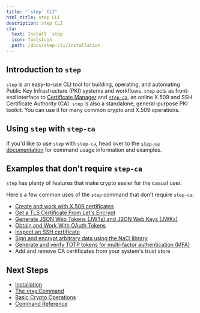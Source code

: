 ```yaml
---
title: "`step` CLI"
html_title: step CLI
description: step CLI
cta:
  text: Install `step`
  icon: ToolsIcon
  path: /docs/step-cli/installation
---
```


## Introduction to `step`

`step` is an easy-to-use CLI tool for building, operating, and automating Public Key Infrastructure (PKI) systems and workflows. `step` acts as front-end interface to [Certificate Manager](/certificate-manager) and [`step-ca`](../step-ca.mdx), an online X.509 and SSH Certificate Authority (CA). `step` is also a standalone, general-purpose PKI toolkit: You can use it for many common crypto and X.509 operations.

## Using `step` with `step-ca`

If you'd like to use `step` with `step-ca`, head over to the [`step-ca` documentation](../step-ca.mdx) for command usage information and examples.

## Examples that don't require `step-ca`

`step` has plenty of features that make crypto easier for the casual user.

Here's a few common uses of the `step` command that don't require `step-ca`:

- [Create and work with X.509 certificates](../step-cli/basic-crypto-operations.mdx#create-and-work-with-x509-certificates)
- [Get a TLS Certificate From Let's Encrypt](../step-cli/basic-crypto-operations.mdx#get-a-tls-certificate-from-lets-encrypt)
- [Generate JSON Web Tokens (JWTs) and JSON Web Keys (JWKs)](../step-cli/basic-crypto-operations.mdx#generate-json-web-tokens-jwts-and-json-web-keys-jwks)
- [Obtain and Work With OAuth Tokens](../step-cli/basic-crypto-operations.mdx#obtain-and-work-with-oauth-tokens)
- [Inspect an SSH certificate](../step-cli/basic-crypto-operations.mdx#work-with-ssh-certificates)
- [Sign and encrypt arbitrary data using the NaCl library](../step-cli/basic-crypto-operations.mdx#sign-and-encrypt-arbitrary-data)
- [Generate and verify TOTP tokens for multi-factor authentication (MFA)](../step-cli/basic-crypto-operations.mdx#generate-totp-tokens-for-multi-factor-authentication-mfa)
- Add and remove CA certificates from your system's trust store

## Next Steps

* [Installation](../step-cli/installation.mdx)
* [The `step` Command](../step-cli/the-step-command.mdx)
* [Basic Crypto Operations](../step-cli/basic-crypto-operations.mdx)
* [Command Reference](../step-cli/reference.mdx)
